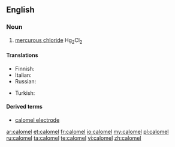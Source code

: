 ==English==

===Noun===
{{en-noun|-}}

# {{inorganic compound}} [[mercurous chloride]] Hg<sub>2</sub>Cl<sub>2</sub>

====Translations====
{{trans-top|mercurous chloride}}
* Finnish: {{t|fi|kalomeli}}
* Italian: {{t-|it|calomelano|m}}
* Russian: {{t+|ru|каломель|f|tr=kalomél'}}
{{trans-mid}}
* Turkish: {{t+|tr|kalomel}}
{{trans-bottom}}

====Derived terms====
* [[calomel electrode]]

[[ar:calomel]]
[[et:calomel]]
[[fr:calomel]]
[[io:calomel]]
[[my:calomel]]
[[pl:calomel]]
[[ru:calomel]]
[[ta:calomel]]
[[te:calomel]]
[[vi:calomel]]
[[zh:calomel]]